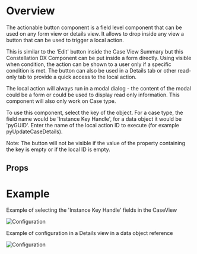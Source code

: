 
<Meta of={DemoStories} />

# Overview

The actionable button component is a field level component that can be used on any form view or details view. It allows to drop inside any view a button that can be used to trigger a local action.

This is similar to the 'Edit' button inside the Case View Summary but this Constellation DX Component can be put inside a form directly. Using visible when condition, the action can be shown to a user only if a specific condition is met.
The button can also be used in a Details tab or other read-only tab to provide a quick access to the local action.

The local action will always run in a modal dialog - the content of the modal could be a form or could be used to display read only information. This component will also only work on Case type.

To use this component, select the key of the object. For a case type, the field name would be 'Instance Key Handle', for a data object it would be 'pyGUID'. Enter the name of the local action ID to execute (for example pyUpdateCaseDetails).

Note: The button will not be visible if the value of the property containing the key is empty or if the local ID is empty.

<Primary />

## Props

<Controls />

# Example

Example of selecting the 'Instance Key Handle' fields in the CaseView

![Configuration](ActionButton_Configuration.png)

Example of configuration in a Details view in a data object reference

![Configuration](ActionButton_Data_Configuration.png)

